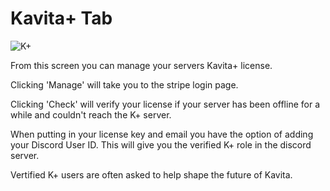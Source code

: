 
# Kavita+ Tab
![K+](../../../public/guides/admin-settings/admin-settings-k+.png "Kavita+ page in Admin Settings")

From this screen you can manage your servers Kavita+ license.

Clicking 'Manage' will take you to the stripe login page.

Clicking 'Check' will verify your license if your server has been offline for a while and couldn't reach the K+ server.

When putting in your license key and email you have the option of adding your Discord User ID. This will give you the verified K+ role in the discord server. 

Vertified K+ users are often asked to help shape the future of Kavita.
